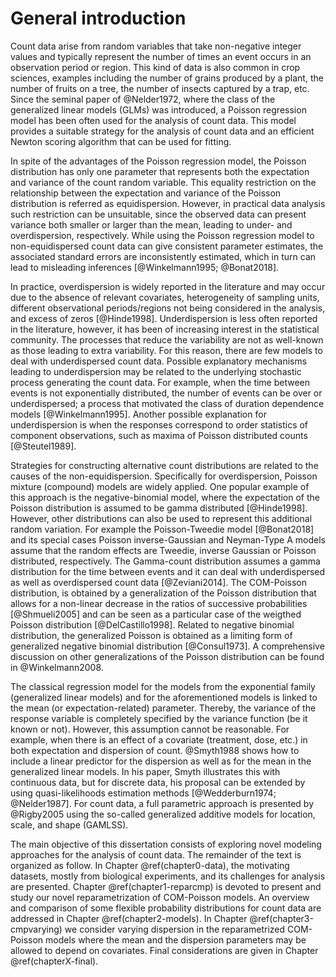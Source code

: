 # General introduction # {#chapter0-intro}

Count data arise from random variables that take non-negative integer
values and typically represent the number of times an event occurs in an
observation period or region. This kind of data is also common in crop
sciences, examples including the number of grains produced by a plant,
the number of fruits on a tree, the number of insects captured by a
trap, etc.  Since the seminal paper of @Nelder1972, where the class of
the generalized linear models (GLMs) was introduced, a Poisson
regression model has been often used for the analysis of count
data. This model provides a suitable strategy for the analysis of count
data and an efficient Newton scoring algorithm that can be used for
fitting.

In spite of the advantages of the Poisson regression model, the Poisson
distribution has only one parameter that represents both the expectation
and variance of the count random variable.  This equality restriction on
the relationship between the expectation and variance of the Poisson
distribution is referred as equidispersion.  However, in practical data
analysis such restriction can be unsuitable, since the observed data can
present variance both smaller or larger than the mean, leading to under-
and overdispersion, respectively.  While using the Poisson regression
model to non-equidispersed count data can give consistent parameter
estimates, the associated standard errors are inconsistently estimated,
which in turn can lead to misleading inferences
[@Winkelmann1995; @Bonat2018].

In practice, overdispersion is widely reported in the literature and may
occur due to the absence of relevant covariates, heterogeneity of
sampling units, different observational periods/regions not being
considered in the analysis, and excess of zeros [@Hinde1998].
Underdispersion is less often reported in the literature, however, it
has been of increasing interest in the statistical community. The
processes that reduce the variability are not as well-known as those
leading to extra variability.  For this reason, there are few models to
deal with underdispersed count data. Possible explanatory mechanisms
leading to underdispersion may be related to the underlying stochastic
process generating the count data.  For example, when the time between
events is not exponentially distributed, the number of events can be
over or underdispersed; a process that motivated the class of duration
dependence models [@Winkelmann1995].  Another possible explanation for
underdispersion is when the responses correspond to order statistics of
component observations, such as maxima of Poisson distributed counts
[@Steutel1989].

Strategies for constructing alternative count distributions are related
to the causes of the non-equidispersion. Specifically for
overdispersion, Poisson mixture (compound) models are widely applied.
One popular example of this approach is the negative-binomial model,
where the expectation of the Poisson distribution is assumed to be gamma
distributed [@Hinde1998].  However, other distributions can also be used
to represent this additional random variation.  For example the
Poisson-Tweedie model [@Bonat2018] and its special cases Poisson
inverse-Gaussian and Neyman-Type A models assume that the random effects
are Tweedie, inverse Gaussian or Poisson distributed, respectively.  The
Gamma-count distribution assumes a gamma distribution for the time
between events and it can deal with underdispersed as well as
overdispersed count data [@Zeviani2014]. The COM-Poisson distribution,
is obtained by a generalization of the Poisson distribution that allows
for a non-linear decrease in the ratios of successive probabilities
[@Shmueli2005] and can be seen as a particular case of the weigthed
Poisson distribution [@DelCastillo1998]. Related to negative binomial
distribution, the generalized Poisson is obtained as a limiting form of
generalized negative binomial distribution [@Consul1973]. A
comprehensive discussion on other generalizations of the Poisson
distribution can be found in @Winkelmann2008.

The classical regression model for the models from the exponential
family (generalized linear models) and for the aforementioned models is
linked to the mean (or expectation-related) parameter. Thereby, the
variance of the response variable is completely specified by the
variance function (be it known or not). However, this assumption cannot
be reasonable. For example, when there is an effect of a covariate
(treatment, dose, etc.) in both expectation and dispersion of
count. @Smyth1988 shows how to include a linear predictor for the
dispersion as well as for the mean in the generalized linear models. In
his paper, Smyth illustrates this with continuous data, but for discrete
data, his proposal can be extended by using quasi-likelihoods estimation
methods [@Wedderburn1974; @Nelder1987]. For count data, a full
parametric approach is presented by @Rigby2005 using the so-called
generalized additive models for location, scale, and shape (GAMLSS).

The main objective of this dissertation consists of exploring novel
modeling approaches for the analysis of count data. The remainder of the
text is organized as follow. In Chapter \@ref(chapter0-data), the
motivating datasets, mostly from biological experiments, and its
challenges for analysis are presented. Chapter \@ref(chapter1-reparcmp)
is devoted to present and study our novel reparametrization of
COM-Poisson models. An overview and comparison of some flexible
probability distributions for count data are addressed in Chapter
\@ref(chapter2-models).  In Chapter \@ref(chapter3-cmpvarying) we
consider varying dispersion in the reparametrized COM-Poisson models
where the mean and the dispersion parameters may be allowed to depend on
covariates. Final considerations are given in Chapter
\@ref(chapterX-final).

<!-- \section*{References} -->
<!-- \vspace{-1cm} -->
\printbibliography[segment=\therefsegment,heading=subbibliography,title={\numberline{}References}]
